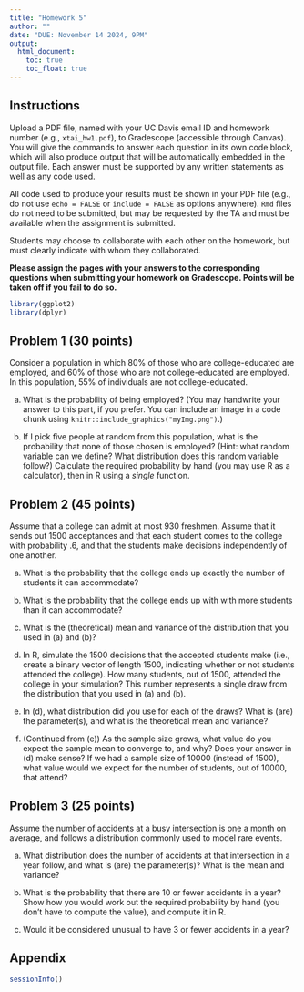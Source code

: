```yaml
---
title: "Homework 5"
author: ""
date: "DUE: November 14 2024, 9PM"
output: 
  html_document: 
    toc: true
    toc_float: true
---
```


## Instructions
Upload a PDF file, named with your UC Davis email ID and homework number (e.g., `xtai_hw1.pdf`), to Gradescope (accessible through Canvas). You will give the commands to answer each question in its own code block, which will also produce output that will be automatically embedded in the output file. Each answer must be supported by any written statements as well as any code used. 

All code used to produce your results must be shown in your PDF file (e.g., do not use `echo = FALSE` or `include = FALSE` as options anywhere). `Rmd` files do not need to be submitted, but may be requested by the TA and must be available when the assignment is submitted. 

Students may choose to collaborate with each other on the homework, but must clearly indicate with whom they collaborated. 

**Please assign the pages with your answers to the corresponding questions when submitting your homework on Gradescope. Points will be taken off if you fail to do so.**

```r
library(ggplot2)
library(dplyr)
```

## Problem 1 (30 points)
Consider a population in which 80\% of those who are college-educated are employed, and 60\% of those who are not college-educated are employed. In this population, 55\% of individuals are not college-educated. 

a. What is the probability of being employed? (You may handwrite your answer to this part, if you prefer. You can include an image in a code chunk using `knitr::include_graphics("myImg.png")`.) 

b. If I pick five people at random from this population, what is the probability that none of those chosen is employed? (Hint: what random variable can we define? What distribution does this random variable follow?) Calculate the required probability by hand (you may use R as a calculator), then in R using a *single* function.

## Problem 2 (45 points)
Assume that a college can admit at most 930 freshmen. Assume that it sends out 1500 acceptances and that each student comes to the college with probability .6, and that the students make decisions independently of one another. 

a. What is the probability that the college ends up exactly the number of students it can accommodate?

b. What is the probability that the college ends up with with more students than it can accommodate? 

c. What is the (theoretical) mean and variance of the distribution that you used in (a) and (b)?

d. In R, simulate the 1500 decisions that the accepted students make (i.e., create a binary vector of length 1500, indicating whether or not students attended the college). How many students, out of 1500, attended the college in your simulation? This number represents a single draw from the distribution that you used in (a) and (b). 

e. In (d), what distribution did you use for each of the draws? What is (are) the parameter(s), and what is the theoretical mean and variance? 

f. (Continued from (e)) As the sample size grows, what value do you expect the sample mean to converge to, and why? Does your answer in (d) make sense? If we had a sample size of 10000 (instead of 1500), what value would we expect for the number of students, out of 10000, that attend? 

## Problem 3 (25 points)
Assume the number of accidents at a busy intersection is one a month on average, and follows a distribution commonly used to model rare events. 

a. What distribution does the number of accidents at that intersection in a year follow, and what is (are) the parameter(s)? What is the mean and variance? 

b. What is the probability that there are 10 or fewer accidents in a year? Show how you would work out the required probability by hand (you don't have to compute the value), and compute it in R.

c. Would it be considered unusual to have 3 or fewer accidents in a year?


## Appendix

```r
sessionInfo()
```
